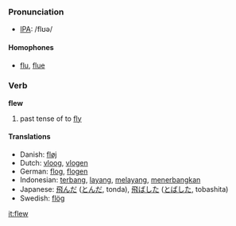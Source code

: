 === Pronunciation ===
*[[w:IPA|IPA]]: /flʊə/
====Homophones====
*[[flu]], [[flue]]

=== Verb ===
'''flew'''

# past tense of to [[fly]]

==== Translations ====
*Danish: [[fløj]]
*Dutch: [[vloog]], [[vlogen]]
*German: [[flog]], [[flogen]]
*Indonesian: [[terbang]], [[layang]], [[layang|melayang]], [[terbang|menerbangkan]]
*Japanese: [[飛んだ]] ([[とんだ]], tonda), [[飛ばした]] ([[とばした]], tobashita)
*Swedish: [[flög]]

[[it:flew]]